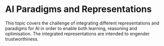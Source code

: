 # AI Paradigms and Representations

This topic covers the challenge of integrating different representations and
paradigms for AI in order to enable both learning, reasoning and optimisation.
The integrated representations are intended to engender trustworthiness. 
